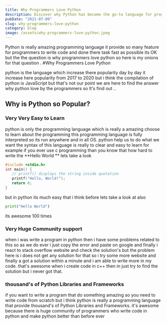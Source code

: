 ```yaml
---
title: Why Programmers Love Python
description: Discover why Python has become the go-to language for programmers worldwide. Learn about its simplicity, versatility, and powerful features.
pubDate: "2021-07-09"
slug: why-programmers-love-python
category: blog
image: /assets/why-programmers-love-python.jpeg
---
```



Python is really amazing programming language it provide so many feature for programmers to write code and done there task fast as possible its OK but the the question is why programmers love python
so here is my onions for that question .
#Why Programmers Love Python

python is the language which increase there popularity day by day it increase here popularity from 2017 to 2020 but i think the compilation of python is JavaScript but that's not our point we are here to find the answer why python love by the programmers so lt's find out ..

## Why is Python so Popular?

### Very Very Easy to Learn

python is only the programming language which is really a amazing choose to learn about the programming this programming language is fully interpreted so its run anywhere and in all OS.
python help us to do what we want the syntax of this language is really to clear and easy to learn for example if you ever use c programming than you know that how hard to write the **Hello World
** lets take a look

```c
#include <stdio.h>
int main() {
   // printf() displays the string inside quotation
   printf("Hello, World!");
   return 0;
}
```

but in python its much easy that i think before lets take a look at also

```python
print("Hello World")
```

its awesome 100 times

### Very Huge Community support

when i was write a program in python then i have some problems related to this so as we do ever i just copy the error and paste on google and finally i react to stack overflow website and check the solution's but the problem here is i does not get any solution for that so i try some more website and finally a got a solution within a minute and i am able to write more in my code. that's awesome when i create code in c++ then in just try to find the solution but i never got that.

<Ad />

### thousand's of Python Libraries and Frameworks

if you want to write a program that do something amazing so you need to write code from scratch but i think python is really a programming language that provide thousand's of Python Libraries and Frameworks. it's awesome because there is huge community of programmers who write code in python and make python better than before ever

